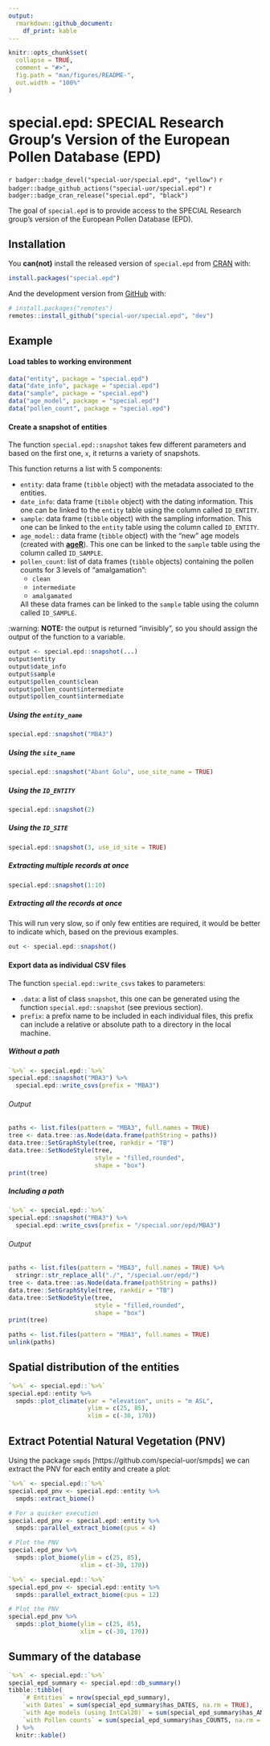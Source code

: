 ```yaml
---
output:
  rmarkdown::github_document:
    df_print: kable
---
```

<!-- README.md is generated from README.Rmd. Please edit that file -->

```r
knitr::opts_chunk$set(
  collapse = TRUE,
  comment = "#>",
  fig.path = "man/figures/README-",
  out.width = "100%"
)
```

# special.epd: SPECIAL Research Group's Version of the European Pollen Database (EPD)
<!-- S<sub>PECIAL</sub> <sub>R</sub>e<sub>search group's version of the</sub> E<sub>uropean</sub> Po<sub>llen</sub> D<sub>atabase (EPD)</sub>  -->
<!-- *S*PECIAL R*e*search group's version of the *E*uropean *Po*llen *D*atabase (EPD)  -->
<!-- **S**PECIAL R**e**search group's version of the **E**uropean **Po**llen **D**atabase (EPD)  -->
<!-- <img src="inst/images/logo.png" alt="logo" align="right" height=200px/> -->
<!-- badges: start -->
`r badger::badge_devel("special-uor/special.epd", "yellow")`
`r badger::badge_github_actions("special-uor/special.epd")`
`r badger::badge_cran_release("special.epd", "black")`
<!-- badges: end -->

The goal of `special.epd` is to provide access to the SPECIAL Research group's version of the European Pollen Database (EPD).

## Installation

You **can(not)** install the released version of `special.epd` from [CRAN](https://CRAN.R-project.org) with:

``` r
install.packages("special.epd")
```

And the development version from 
[GitHub](https://github.com/special-uor/special.epd) with:

``` r
# install.packages("remotes")
remotes::install_github("special-uor/special.epd", "dev")
```
## Example

#### Load tables to working environment
```r
data("entity", package = "special.epd")
data("date_info", package = "special.epd")
data("sample", package = "special.epd")
data("age_model", package = "special.epd")
data("pollen_count", package = "special.epd")
```

#### Create a snapshot of entities

The function `special.epd::snapshot` takes few different parameters and based on
the first one, `x`, it returns a variety of snapshots. 

This function returns a list with 5 components:

- `entity`: data frame (`tibble` object) with the metadata associated to the entities.
- `date_info`: data frame (`tibble` object) with the dating information. This one can be linked to the `entity` table using the column called `ID_ENTITY`.
- `sample`: data frame (`tibble` object) with the sampling information. This one can be linked to the `entity` table using the column called `ID_ENTITY`.
- `age_model`: : data frame (`tibble` object) with the "new" age models (created with [**ageR**](https://github.com/special-uor/ageR)). This one can be linked to the `sample` table using the column called `ID_SAMPLE`.
- `pollen_count`: list of data frames (`tibble` objects) containing the pollen counts for 3 levels of "amalgamation":
    - `clean`
    - `intermediate`
    - `amalgamated`
    
  All these data frames can be linked to the `sample` table using the column called `ID_SAMPLE`.

:warning: **NOTE:** the output is returned "invisibly", so you should assign the output of the function to a variable.

```r
output <- special.epd::snapshot(...)
output$entity
output$date_info
output$sample
output$pollen_count$clean
output$pollen_count$intermediate
output$pollen_count$intermediate
```

##### Using the `entity_name`
```r
special.epd::snapshot("MBA3")
```

##### Using the `site_name`
```r
special.epd::snapshot("Abant Golu", use_site_name = TRUE)
```

##### Using the `ID_ENTITY`
```r
special.epd::snapshot(2)
```

##### Using the `ID_SITE`
```r
special.epd::snapshot(3, use_id_site = TRUE)
```

##### Extracting multiple records at once
```r
special.epd::snapshot(1:10)
```

##### Extracting all the records at once
This will run very slow, so if only few entities are required, it would be better
to indicate which, based on the previous examples.

```r
out <- special.epd::snapshot()
```

#### Export data as individual CSV files

The function `special.epd::write_csvs` takes to parameters:

- `.data`: a list of class `snapshot`, this one can be generated using the function `special.epd::snapshot` (see previous section).
- `prefix`: a prefix name to be included in each individual files, this prefix can include a relative or absolute path to a directory in the local machine.

##### Without a path
```r
`%>%` <- special.epd::`%>%`
special.epd::snapshot("MBA3") %>%
  special.epd::write_csvs(prefix = "MBA3")
```

###### Output
```r
paths <- list.files(pattern = "MBA3", full.names = TRUE)
tree <- data.tree::as.Node(data.frame(pathString = paths))
data.tree::SetGraphStyle(tree, rankdir = "TB")
data.tree::SetNodeStyle(tree,
                        style = "filled,rounded",
                        shape = "box")
print(tree)
```

##### Including a path
```r
`%>%` <- special.epd::`%>%`
special.epd::snapshot("MBA3") %>%
  special.epd::write_csvs(prefix = "/special.uor/epd/MBA3")
```

###### Output
```r
paths <- list.files(pattern = "MBA3", full.names = TRUE) %>%
  stringr::str_replace_all("./", "/special.uor/epd/")
tree <- data.tree::as.Node(data.frame(pathString = paths))
data.tree::SetGraphStyle(tree, rankdir = "TB")
data.tree::SetNodeStyle(tree,
                        style = "filled,rounded",
                        shape = "box")
print(tree)
```

```r
paths <- list.files(pattern = "MBA3", full.names = TRUE)
unlink(paths)
```


## Spatial distribution of the entities
```r
`%>%` <- special.epd::`%>%`
special.epd::entity %>%
  smpds::plot_climate(var = "elevation", units = "m ASL", 
                      ylim = c(25, 85),
                      xlim = c(-30, 170))
```


## Extract Potential Natural Vegetation (PNV)
Using the package `smpds` [https://github.com/special-uor/smpds] we can extract the PNV for each entity and create a plot:

```r
`%>%` <- special.epd::`%>%`
special.epd_pnv <- special.epd::entity %>%
  smpds::extract_biome()

# For a quicker execution
special.epd_pnv <- special.epd::entity %>%
  smpds::parallel_extract_biome(cpus = 4)

# Plot the PNV
special.epd_pnv %>%
  smpds::plot_biome(ylim = c(25, 85),
                    xlim = c(-30, 170))
```

```r
`%>%` <- special.epd::`%>%`
special.epd_pnv <- special.epd::entity %>%
  smpds::parallel_extract_biome(cpus = 12)

# Plot the PNV
special.epd_pnv %>%
  smpds::plot_biome(ylim = c(25, 85),
                    xlim = c(-30, 170))
```

## Summary of the database
```r
`%>%` <- special.epd::`%>%`
special_epd_summary <- special.epd::db_summary()
tibble::tibble(
    `# Entities` = nrow(special_epd_summary),
    `with Dates` = sum(special_epd_summary$has_DATES, na.rm = TRUE),
    `with Age models (using IntCal20)` = sum(special_epd_summary$has_AM, na.rm = TRUE),
    `with Pollen counts` = sum(special_epd_summary$has_COUNTS, na.rm = TRUE)
  ) %>%
  knitr::kable()
```
